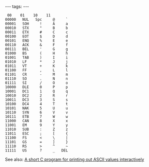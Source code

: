 ---
tags:
---

<pre> 00    01    10    11
00000   NUL   Spc     @     `
00001   SOH     !     A     a
00010   STX     "     B     b
00011   ETX     #     C     c
00100   EOT     $     D     d
00101   ENQ     %     E     e
00110   ACK     &     F     f
00111   BEL     '     G     g
01000   BS      (     H     h
01001   TAB     )     I     i
01010   LF      *     J     j
01011   VT      +     K     k
01100   FF      ,     L     l
01101   CR      -     M     m
01110   SO      .     N     n
01111   SI      /     O     o
10000   DLE     0     P     p
10001   DC1     1     Q     q
10010   DC2     2     R     r
10011   DC3     3     S     s
10100   DC4     4     T     t
10101   NAK     5     U     u
10110   SYN     6     V     v
10111   ETB     7     W     w
11000   CAN     8     X     x
11001   EM      9     Y     y
11010   SUB     :     Z     z
11011   ESC     ;     [     {
11100   FS      <     \     |
11101   GS      =     ]     }
11110   RS      >     ^     ~
11111   US      ?     _   DEL</pre>

See also: [[A short C program for printing out ASCII values interactively]]
